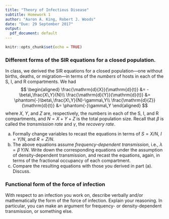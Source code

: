 ```yaml
---
title: "Theory of Infectious Disease"
subtitle: Homework 1
author: "Aaron A. King, Robert J. Woods"
date: "Due: 29 September 2017"
output:
  pdf_document: default
---
```


\newcommand\prob[1]{\mathbb{P}\left[{#1}\right]}
\newcommand\expect[1]{\mathbb{E}\left[{#1}\right]}
\newcommand{\dd}[1]{\mathrm{d}{#1}}
\newcommand{\pd}[2]{\frac{\partial{#1}}{\partial{#2}}}
\newcommand{\deriv}[2]{\frac{\dd{#1}}{\dd{#2}}}
\newcommand\E[1]{\expect{#1}}
\newcommand\var[1]{\mathrm{Var}\left[{#1}\right]}
\newcommand\dist[2]{\mathrm{#1}\left(#2\right)}
\newcommand\dlta[1]{{\Delta}{#1}}
\newcommand\lik{\mathcal{L}}
\newcommand\loglik{\ell}
\newcommand\equals{{=\,}}
\newcommand\R{\mathbb{R}}
\newcommand\data[1]{#1^*}
\newcommand\params{\, ; \,}


```r
knitr::opts_chunk$set(echo = TRUE)
```

### Different forms of the SIR equations for a closed population.

In class, we derived the SIR equations for a closed population---one without births, deaths, or migration---in terms of the *numbers* of hosts in each of the S, I, and R compartments.
We had
$$
\begin{aligned}
\deriv{X}{t} &= -\beta\,\frac{X\,Y}{N}\\
\deriv{Y}{t} &= \phantom{-}\beta\,\frac{X\,Y}{N}-\gamma\,Y\\
\deriv{Z}{t} &= \phantom{-}\gamma\,Y
\end{aligned}
$$
where $X$, $Y$, and $Z$ are, respectively, the numbers in each of the S, I, and R compartments, and $N=X+Y+Z$ is the total population size.
Recall that $\beta$ is called the *transmission rate* and $\gamma$, the *recovery rate*.

(a) Formally change variables to recast the equations in terms of $S=X/N$, $I=Y/N$, and $R=Z/N$.
(a) The above equations assume *frequency-dependent transmission*, i.e., $\lambda=\beta\,{Y}/{N}$.
Write down the corresponding equations under the assumption of density-dependent transmission, and recast the equations, again, in terms of the fractional occupancy of each compartment.
(a) Compare the resulting equations with those you derived in part (a). Discuss.

### Functional form of the force of infection

With respect to an infection you work on, describe verbally and/or mathematically the form of the force of infection.
Explain your reasoning.
In particular, you can make an argument for frequency- or density-dependent transmission, or something else.
